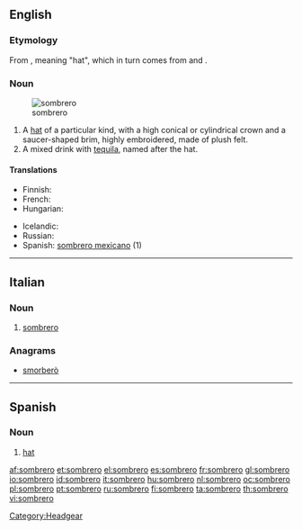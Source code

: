==English==

===Etymology===
From {{etyl|es}}, meaning "hat", which in turn comes from {{etyl|VL.}} {{term|sub||under|lang=la}} and {{term|lang=la|umbra||shadow}}.

===Noun===
{{en-noun}}
[[File:Sombrero (PSF).png|thumb|sombrero]]

# A [[hat]] of a particular kind, with a high conical or cylindrical crown and a saucer-shaped brim, highly embroidered, made of plush felt.
# A mixed drink with [[tequila]], named after the hat.

====Translations====
{{trans-top|hat}}
* Finnish: {{t+|fi|sombrero}}
* French: {{t+|fr|sombréro|m}}
* Hungarian: {{t-|hu|szombréró}}
{{trans-mid}}
* Icelandic: {{t|is|mexíkanahattur|m}}
* Russian: {{t|ru|сомбреро|n|tr=sombréro|sc=Cyrl}} {{indeclinable}}
* Spanish: [[sombrero mexicano]] (1)
{{trans-bottom}}

{{trans-top|drink}}
{{trans-mid}}
{{trans-bottom}}

[[Category:Headgear]]

----

==Italian==

===Noun===
{{it-noun|sombrer|m|o|i}}

# [[#English|sombrero]]

===Anagrams===
* [[smorberò#Italian|smorberò]]

----
==Spanish==

===Noun===
{{es-noun-m|pl=sombreros}}

# [[hat]]

[[af:sombrero]]
[[et:sombrero]]
[[el:sombrero]]
[[es:sombrero]]
[[fr:sombrero]]
[[gl:sombrero]]
[[io:sombrero]]
[[id:sombrero]]
[[it:sombrero]]
[[hu:sombrero]]
[[nl:sombrero]]
[[oc:sombrero]]
[[pl:sombrero]]
[[pt:sombrero]]
[[ru:sombrero]]
[[fi:sombrero]]
[[ta:sombrero]]
[[th:sombrero]]
[[vi:sombrero]]